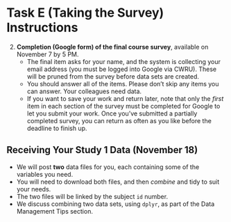 # Task E (Taking the Survey) Instructions

2. **Completion (Google form) of the final course survey**, available on November 7 by 5 PM.
    - The final item asks for your name, and the system is collecting your email address (you must be logged into Google via CWRU). These will be pruned from the survey before data sets are created.
    - You should answer all of the items. Please don't skip any items you can answer. Your colleagues need data.
    - If you want to save your work and return later, note that only the *first* item in each section of the survey must be completed for Google to let you submit your work. Once you've submitted a partially completed survey, you can return as often as you like before the deadline to finish up.

## Receiving Your Study 1 Data (November 18)

- We will post **two** data files for you, each containing some of the variables you need.
- You will need to download both files, and then *combine* and tidy to suit your needs. 
- The two files will be linked by the subject `id` number. 
- We discuss combining two data sets, using `dplyr`, as part of the Data Management Tips section.